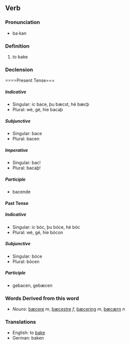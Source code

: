 ==Verb==

===Pronunciation===
*ba·kan

===Definition===
# to bake

===Declension===

====Present Tense===

=====Indicative=====
*Singular: ic bace, þu bæcst, hé bæcþ
*Plural: wé, gé, híe bacaþ

=====Subjunctive=====
*Singular: bace
*Plural: bacen

=====Imperative=====
*Singular: bac!
*Plural: bacaþ!

=====Participle=====
*bacende

====Past Tense====

=====Indicative=====
*Singular: ic bóc, þu bóce, hé bóc
*Plural: wé, gé, híe bócon

=====Subjunctive=====
*Singular: bóce
*Plural: bócen

=====Participle=====
*gebacen, gebæcen

===Words Derived from this word===
*''Nouns'': [[bæcere]] ''m'', [[bæcestre]] ''f'', [[bæcering]] ''m'', [[bæcærn]] ''n''

===Translations===
*English: to [[bake]]
*German: baken